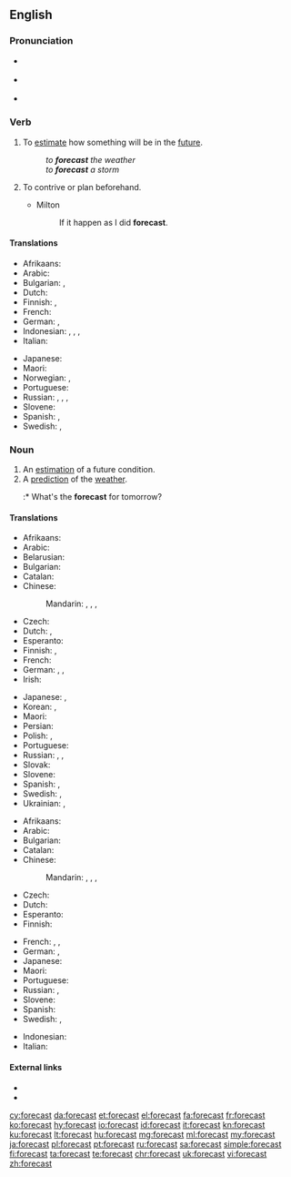 ==English==
{{wikipedia}}

===Pronunciation===
* {{a|GenAm}} {{IPA|/ˈfɔɹkæst/|lang=en}}
* {{a|RP}} {{IPA|/ˈfɔːkɑːst/|lang=en}}
* {{audio|en-us-forecast.ogg|Audio (US)|lang=en}}

===Verb===
{{en-verb|forecasts|forecasting|'''forecast''' or '''[[forecasted]]'''}}

# To [[estimate]] how something will be in the [[future]].
#: ''to '''forecast''' the weather''
#: ''to '''forecast''' a storm''
# {{context|obsolete|lang=en}} To contrive or plan beforehand.
#* Milton
#*: If it happen as I did '''forecast'''.

====Translations====
{{trans-top|estimate future conditions}}
* Afrikaans: {{t|af|voorspel}}
* Arabic: {{t|ar|يتنبئ}}
* Bulgarian: {{t+|bg|предви́ждам|sc=Cyrl}}, {{t+|bg|предска́звам|sc=Cyrl}}
* Dutch: {{t+|nl|voorspellen}}
* Finnish: {{t+|fi|ennustaa}}, {{t+|fi|ennakoida}}
* French: {{t+|fr|prévoir}}
* German: {{t|de|vorhersagen}}, {{t+|de|prognostizieren}}
* Indonesian: {{t+|id|ramal}}, {{t+|id|ramal|alt=meramal}}, {{t+|id|kira|alt=mengira}}, {{t+|id|kira|alt=memperkirakan}}
* Italian: {{t+|it|prevedere}}
{{trans-mid}}
* Japanese: {{t|ja|予想|tr=よそうする, yosō suru|alt=予想する|sc=Jpan}}
* Maori: {{t|mi|matapae}}
* Norwegian: {{t+|no|forutsi}}, {{t|no|predikere}}
* Portuguese: {{t+|pt|prever}}
* Russian: {{t+|ru|предсказывать|impf|tr=predskázyvatʹ}}, {{t+|ru|предсказать|pf|tr=predskazátʹ}}, {{t+|ru|прогнозировать|impf|tr=prognozírovatʹ}}, {{t+|ru|спрогнозировать|pf|tr=sprognozírovatʹ}}
* Slovene: {{t+|sl|napovedati}}
* Spanish: {{t+|es|predecir}}, {{t+|es|pronosticar}}
* Swedish: {{t+|sv|förutsäga}}, {{t+|sv|förutse}}
{{trans-bottom}}

===Noun===
{{en-noun}}

# An [[estimation]] of a future condition.
# A [[prediction]] of the [[weather]].
#:* What's the '''forecast''' for tomorrow?

====Translations====
{{trans-top|estimation}}
* Afrikaans: {{t|af|voorspelling}}
* Arabic: {{t|ar|توقع|m|tr=tawáqquʿ|sc=Arab}}
* Belarusian: {{t|be|прагно́з|m|sc=Cyrl}}
* Bulgarian: {{t+|bg|предвиждане|n|sc=Cyrl}}
* Catalan: {{t|ca|calendari|m}}
* Chinese:
*: Mandarin: {{t|cmn|預報}}, {{t+|cmn|预报|tr=yùbào}}, {{t|cmn|預測}}, {{t+|cmn|预测|tr=yùcè}}
* Czech: {{t|cs|předpověď|f}}
* Dutch: {{t+|nl|voorspelling|f}}, {{t+|nl|schatting|f}}
* Esperanto: {{t|eo|prognozo}}
* Finnish: {{t+|fi|ennuste}}, {{t|fi|ennakkoarvio}}
* French: {{t+|fr|prévision|f}}
* German: {{t+|de|Schätzung|f}}, {{t+|de|Vorhersage|f}}, {{t+|de|Prognose|f}}
* Irish: {{t|ga|réamhaisnéis|f}}
{{trans-mid}}
* Japanese: {{t|ja|予想|tr=よそう, yosō}}, {{t|ja|予報|tr=よほう, yohō}}
* Korean: {{t+|ko|예상|sc=Kore}}, {{t+|ko|예보|sc=Kore}}
* Maori: {{t|mi|matapae}}
* Persian: {{t|fa|پیشبینی}}
* Polish: {{t+|pl|prognoza|f}}, {{t+|pl|zapowiedź|f}}
* Portuguese: {{t+|pt|previsão|f}}
* Russian: {{t+|ru|предсказа́ние|n|tr=predskazánije}}, {{t+|ru|прогно́з|m|tr=prognóz}}, {{t+|ru|предви́дение|n|sc=Cyrl}}
* Slovak: {{t|sk|predpoveď|f}}
* Slovene: {{t|sl|napoved|f}}
* Spanish: {{t|es|pronóstico|m}}, {{t+|es|previsión|f}}
* Swedish: {{t|sv|förhandsberäkning|c}}, {{t+|sv|utsikt|c}}
* Ukrainian: {{t+|uk|прогно́з|m|sc=Cyrl}}, {{t+|uk|передба́чення|n|sc=Cyrl}}
{{trans-bottom}}

{{trans-top|weather prediction}}
* Afrikaans: {{t|af|weervoorspelling}}
* Arabic: {{t|ar|توقعات طقس|f-p|tr=tawaqquʿāt ṭaqs}}
* Bulgarian: {{t+|bg|прогно́за|f|sc=Cyrl}}
* Catalan: {{t|ca|calendari|m}}
* Chinese:
*: Mandarin: {{t|cmn|預報}}, {{t+|cmn|预报|tr=yùbào}}, {{t|cmn|[[天氣]][[預報]]}}, {{t|cmn|[[天气]][[预报]]|tr=tiānqì yùbào}}
* Czech: {{t|cs|předpověď|f}}
* Dutch: {{t|nl|weersvoorspelling|f}}
* Esperanto: {{t|eo|veterprognozo}}
* Finnish: {{t+|fi|sääennuste}}
{{trans-mid}}
* French: {{t+|fr|prévision|f}}, {{t|fr|prévision météorologique|f}}, {{t|fr|prévision météo|f}}
* German: {{t+|de|Wettervorhersage|f}}, {{t+|de|Vorhersage|f}}
* Japanese: {{t|ja|[[天気]][[予報]]|tr=tenki yohō}}
* Maori: {{t|mi|matapae}}
* Portuguese: {{t+|pt|previsão|f}}
* Russian: {{t+|ru|прогно́з|m|tr=prognóz}}, {{t|ru|[[прогно́з]] [[погода|пого́ды]]|m|tr=prognóz pogódy}}
* Slovene: {{t|sl|napoved|f}}
* Spanish: {{t|es|pronóstico del tiempo|m}}
* Swedish: {{t|sv|väderprognos|c}}, {{t+|sv|prognos|c}}
{{trans-bottom}}

{{checktrans-top}}
* Indonesian: {{t+check|id|ramal|alt=ramalan}} <!-- was "[[ramal|ramalan]]" - assumed inflected form or vocalised spelling; please verify if linking is acceptable. see [[User:Kephir/gadgets/xte#Translation_fixing]] -->
* Italian: {{t+check|it|previsione}}
{{trans-bottom}}

====External links====
* {{R:Webster 1913}}
* {{R:Century 1911}}

[[cy:forecast]]
[[da:forecast]]
[[et:forecast]]
[[el:forecast]]
[[fa:forecast]]
[[fr:forecast]]
[[ko:forecast]]
[[hy:forecast]]
[[io:forecast]]
[[id:forecast]]
[[it:forecast]]
[[kn:forecast]]
[[ku:forecast]]
[[lt:forecast]]
[[hu:forecast]]
[[mg:forecast]]
[[ml:forecast]]
[[my:forecast]]
[[ja:forecast]]
[[pl:forecast]]
[[pt:forecast]]
[[ru:forecast]]
[[sa:forecast]]
[[simple:forecast]]
[[fi:forecast]]
[[ta:forecast]]
[[te:forecast]]
[[chr:forecast]]
[[uk:forecast]]
[[vi:forecast]]
[[zh:forecast]]